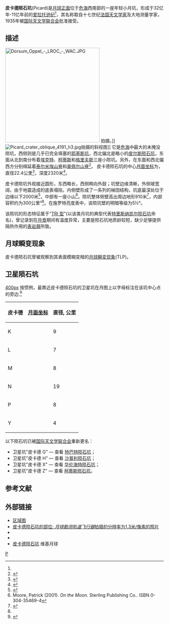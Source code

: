 {{lunar crater data|
 image=Picard crater AS17-M-0289.jpg|260px|
 caption=[[阿波罗17号|阿波罗17号]]测绘相机拍摄的图像|
 latitude=14.57|
 N_or_S=N|
 longitude=54.72|
 E_or_W=E|
 diameter=22.4公里|
 depth=2.32公里|
 colong=306|
 eponym=让-费利克斯·皮卡德}}
'''皮卡德陨石坑'''(Picard)是[[月球正面|月球正面]]位于[[危海|危海]]西南部的一座年轻小月坑，形成于32亿年-11亿年前的[[爱拉托逊纪|爱拉托逊纪]]<ref name="LICD"/>，其名称取自十七世纪[[法国|法国]][[天文学家|天文学家]]及大地测量学家{{tsl|en|Jean Picard|让-费利克斯·皮卡德}}，1935年被[[国际天文学联合会|国际天文学联合会]]批准接受。

==描述==
[[Image:Dorsum_Oppel_-_LROC_-_WAC.JPG|300px]] 拍摄。]]
[[Image:Picard_crater_oblique_4191_h3.jpg|thumb]]拍摄的斜视图]]
它是[[危海|危海]]中最大的未掩没陨坑，西侧则是几乎已完全填塞的[[耶基斯_(坑)|耶基斯坑]]，西北偏北是略小的[[皮尔斯陨石坑|皮尔斯陨石坑]]，东面从北到南分布着[[埃克特陨石坑|埃克特]]、[[柯蒂斯陨石坑|柯蒂斯]]和[[格里夫斯陨石坑|格里夫斯]]三座小陨坑。另外，在东面和西北偏西方分别绵延着[[泰尔米埃山脊|泰尔米埃山脊]]和[[奥佩尔山脊|奥佩尔山脊]]<ref>{{Cite web |url=http://planetarynames.wr.usgs.gov/images/Lunar/lac_62_lo.pdf |title=The crater Picard on the LAC-62 map |accessdate=2016-05-31 |archive-date=2013-02-20 |archive-url=https://web.archive.org/web/20130220184648/http://planetarynames.wr.usgs.gov/images/Lunar/lac_62_lo.pdf |dead-url=no }}</ref>。
皮卡德陨石坑的中心[[月面坐标|月面坐标]]为{{Coord|14.57|N|54.72|E|globe:Moon|nogoogle=1|noosm=1|display=it}}，
直径22.4公里<ref name="IAU">{{Cite web |url=http://planetarynames.wr.usgs.gov/Feature/4720 |title=Directory of the International Astronomical Union |accessdate=2016-05-31 |archive-date=2014-12-12 |archive-url=https://archive.today/20141212153045/http://planetarynames.wr.usgs.gov/Feature/4720 |dead-url=no }}</ref>，深度2320米<ref>{{Cite web |url=http://fisherka.csolutionshosting.net/astronote/plan/craterdepth/html/CraterDepthFeatureNameWestfall.html |title=John E. Westfall's Atlas of the Lunar Terminator, Cambridge Univ. Press (2000) |accessdate=2016-05-31 |archive-date=2014-12-18 |archive-url=https://archive.today/20141218234310/http://fisherka.csolutionshosting.net/astronote/plan/craterdepth/html/CraterDepthFeatureNameWestfall.html |dead-url=yes }}</ref>。

皮卡德陨坑外观接近圆形，东西略长，西侧稍向外鼓；坑壁边缘清晰，外侧坡宽阔，由于地震造成的底表塌陷，内侧壁形成了一系列的梯田结构，坑底最深处位于边缘以下2000米<ref>{{cite web
 |title       = Picard Crater
 |work        = vgl.org
 |url         = http://www.vgl.org/webfiles/lan/picard.htm
 |accessdate  = October 18, 2007
 |deadurl     = yes
 |archiveurl  = https://web.archive.org/web/20071025005725/http://www.vgl.org/webfiles/lan/picard.htm
 |archivedate = 2007年10月25日
}}</ref>，中部有一座小山<ref>Moore, Patrick (2001). ''On the Moon''. Sterling Publishing Co.. ISBN 0-304-35469-4</ref>。陨坑整体侧壁高出周边地形910米<ref name="WIKI">{{Cite web |url=http://the-moon.wikispaces.com/Picard |title=Description Crater online The Moon-Wiki. |accessdate=2016-05-31 |archive-date=2018-03-29 |archive-url=https://web.archive.org/web/20180329202935/http://the-moon.wikispaces.com/Picard |dead-url=no }}</ref>，内部容积约为300公里³<ref name="LICD"/>。在施罗特亮度表中，该陨坑壁的明暗等级为5½°。

该陨坑的形态特征属于"[[月球陨石坑#陨石坑分类|TRI 型]]"(以该类月坑的典型代表[[特里斯纳凯尔陨石坑|特里斯纳凯尔陨石坑]]命名)，曾记录到在[[月食|月食]]期间有温度异常，主要是陨石坑地质龄较短，缺少足够提供隔热作用的[[表岩屑|表岩屑]]所致。

==月球瞬变现象==
皮卡德陨石坑曾被观察到其表面模糊变暗的[[月球瞬变现象|月球瞬变现象]](TLP)。

==卫星陨石坑==
[[image:Picard_sattelite_craters_map.jpg|400px]]
按惯例，最靠近皮卡德陨石坑的卫星坑在月图上以字母标注在该坑中心点的旁边.<ref>{{cite book 
 | author=Bussey, B. 
 | author-link=Ben Bussey 
 | author2=Spudis, P. 
 | author2-link=Paul Spudis 
 | date=2004 | title=The Clementine Atlas of the Moon
 | publisher=Cambridge University Press | location=New York
 | isbn=0-521-81528-2 }}</ref>

{|class="wikitable sortable" style="text-align:center"
! 皮卡德
! class="unsortable" |[[月面坐标|月面坐标]]
! 直径, 公里
|-
|K
|{{Coord|9.73|N|54.56|E|globe:moon|nogoogle=1|noosm=1|name=Picard K}}
|9
|-
|L
|{{Coord|10.32|N|54.31|E|globe:moon|nogoogle=1|noosm=1|name=Picard L}}
|7
|-
|M
|{{Coord|10.21|N|53.95|E|globe:moon|nogoogle=1|noosm=1|name=Picard M}}
|8
|-
|N
|{{Coord|10.52|N|53.57|E|globe:moon|nogoogle=1|noosm=1|name=Picard N}}
|19
|-
|P
|{{Coord|8.82|N|53.62|E|globe:moon|nogoogle=1|noosm=1|name=Picard P}}
|8
|-
|Y
|{{Coord|13.18|N|60.27|E|globe:moon|nogoogle=1|noosm=1|name=Picard Y}}
|4
|}

以下陨石坑已被[[国际天文学联合会|国际天文学联合会]]重新更名：
* 卫星坑"皮卡德 G" — 查看 [[特巴特陨石坑|特巴特陨石坑]]；
* 卫星坑"皮卡德 H" — 查看 [[沙普利陨石坑|沙普利陨石坑]]；
* 卫星坑"皮卡德 X" — 查看 [[华伦海特陨石坑|华伦海特陨石坑]]；
* 卫星坑"皮卡德 Z" — 查看 [[柯蒂斯陨石坑|柯蒂斯陨石坑]]。

==参考文献==
{{Reflist|refs=
<ref name=LICD>Lunar Impact Crater Database</ref>
}}

==外部链接==
* [http://planetarynames.wr.usgs.gov/images/Lunar/lac_62_wac.pdf 区域图] {{Wayback|url=http://planetarynames.wr.usgs.gov/images/Lunar/lac_62_wac.pdf |date=20190326175843 }}
* [http://wms.lroc.asu.edu/lroc_browse/view/M1107917713RE 皮卡德陨石坑的部位: ''月球勘测轨道飞行器''拍摄的分辨率为1.3米/像素的照片] {{Wayback|url=http://wms.lroc.asu.edu/lroc_browse/view/M1107917713RE |date=20141213014431 }}
* {{cite web
 |url=http://lroc.sese.asu.edu/posts/658 
 |title=皮卡德陨坑的撞击熔融 
 |publisher=lroc.sese.asu.edu 
 |date=2012-12-11 
 |accessdate=2014-12-12 
 |archiveurl=https://web.archive.org/web/20141212162704/http://lroc.sese.asu.edu/posts/658 
 |archivedate=2014-12-12 
 |deadurl=no 
}}
* {{cite web
 |url         = http://www.vgl.org/webfiles/lan/picard.htm
 |title       = 皮卡德陨石坑: 奇怪的收敛
 |publisher   = vgl.org
 |date        = 1996-04-04
 |accessdate  = 2014-12-12
 |deadurl     = yes
 |archiveurl  = https://web.archive.org/web/20071025005725/http://www.vgl.org/webfiles/lan/picard.htm
 |archivedate = 2007-10-25
}}
* [http://the-moon.wikispaces.com/Picard 皮卡德陨石坑] {{Wayback|url=http://the-moon.wikispaces.com/Picard |date=20180329202935 }} 维基月球

[[Category:月球环形山|P]]
{{月球環形山 (O-Q)}}